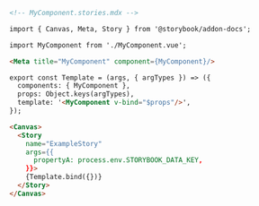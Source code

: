 ```md
<!-- MyComponent.stories.mdx -->

import { Canvas, Meta, Story } from '@storybook/addon-docs';

import MyComponent from './MyComponent.vue';

<Meta title="MyComponent" component={MyComponent}/>

export const Template = (args, { argTypes }) => ({
  components: { MyComponent },
  props: Object.keys(argTypes),
  template: '<MyComponent v-bind="$props"/>',
});

<Canvas>
  <Story
    name="ExampleStory"
    args={{
      propertyA: process.env.STORYBOOK_DATA_KEY,
    }}>
    {Template.bind({})}
  </Story>
</Canvas>
```